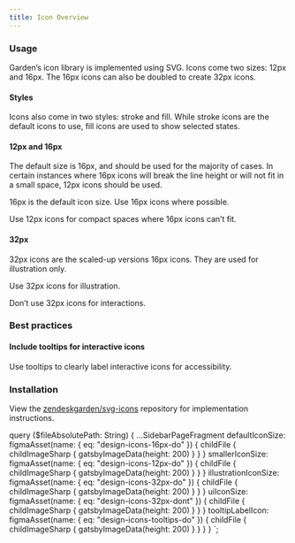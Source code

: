 ```yaml
---
title: Icon Overview
---
```




<CodeExample code={IconShowcaseCode}>
  <IconShowcase />
</CodeExample>

### Usage

Garden’s icon library is implemented using SVG. Icons come two sizes: 12px and 16px.
The 16px icons can also be doubled to create 32px icons.

#### Styles


<CodeExample code={IconStylesCode}>
  <IconStyles />
</CodeExample>

Icons also come in two styles: stroke and fill.
While stroke icons are the default icons to use, fill icons are used to show selected states.

#### 12px and 16px

The default size is 16px, and should be used for the majority of cases.
In certain instances where 16px icons will break the line height or will not fit in a small space, 12px icons should be used.

<BestPractice>
  <Do imageSource={props.data.defaultIconSize.childFile.childImageSharp.gatsbyImageData}>
    <p>16px is the default icon size. Use 16px icons where possible.</p>
  </Do>
</BestPractice>

<BestPractice>
  <Do imageSource={props.data.smallerIconSize.childFile.childImageSharp.gatsbyImageData}>
    <p>Use 12px icons for compact spaces where 16px icons can’t fit.</p>
  </Do>
</BestPractice>

#### 32px

32px icons are the scaled-up versions 16px icons. They are used for illustration only.

<BestPractice>
  <Do imageSource={props.data.illustrationIconSize.childFile.childImageSharp.gatsbyImageData}>
    <p>Use 32px icons for illustration.</p>
  </Do>
</BestPractice>

<BestPractice>
  <Dont imageSource={props.data.uiIconSize.childFile.childImageSharp.gatsbyImageData}>
    <p>Don’t use 32px icons for interactions.</p>
  </Dont>
</BestPractice>

### Best practices

#### Include tooltips for interactive icons

<BestPractice>
  <Do imageSource={props.data.tooltipLabelIcon.childFile.childImageSharp.gatsbyImageData}>
    <p>Use tooltips to clearly label interactive icons for accessibility.</p>
  </Do>
</BestPractice>

### Installation

View the [zendeskgarden/svg-icons](https://github.com/zendeskgarden/svg-icons#readme)
repository for implementation instructions.

  query ($fileAbsolutePath: String) {
    ...SidebarPageFragment
    defaultIconSize: figmaAsset(name: { eq: "design-icons-16px-do" }) {
      childFile {
        childImageSharp {
          gatsbyImageData(height: 200)
        }
      }
    }
    smallerIconSize: figmaAsset(name: { eq: "design-icons-12px-do" }) {
      childFile {
        childImageSharp {
          gatsbyImageData(height: 200)
        }
      }
    }
    illustrationIconSize: figmaAsset(name: { eq: "design-icons-32px-do" }) {
      childFile {
        childImageSharp {
          gatsbyImageData(height: 200)
        }
      }
    }
    uiIconSize: figmaAsset(name: { eq: "design-icons-32px-dont" }) {
      childFile {
        childImageSharp {
          gatsbyImageData(height: 200)
        }
      }
    }
    tooltipLabelIcon: figmaAsset(name: { eq: "design-icons-tooltips-do" }) {
      childFile {
        childImageSharp {
          gatsbyImageData(height: 200)
        }
      }
    }
  }
`;
